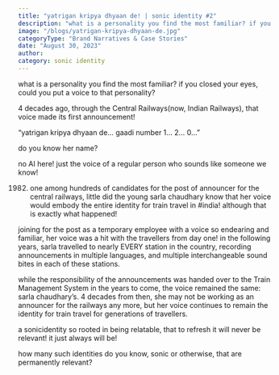 ```yaml
---
title: "yatrigan kripya dhyaan de! | sonic identity #2"
description: "what is a personality you find the most familiar? if you closed your eyes, could you put a voice to that personality?"
image: "/blogs/yatrigan-kripya-dhyaan-de.jpg"
categoryType: "Brand Narratives & Case Stories"
date: "August 30, 2023"
author:
category: sonic identity
---
```


what is a personality you find the most familiar? if you closed your eyes, could you put a voice to that personality?

4 decades ago, through the Central Railways(now, Indian Railways), that voice made its first announcement!

“yatrigan kripya dhyaan de… gaadi number 1… 2… 0…”

do you know her name?

no AI here! just the voice of a regular person who sounds like someone we know!

1982. one among hundreds of candidates for the post of announcer for the central railways, little did the young sarla chaudhary know that her voice would embody the entire identity for train travel in #india! although that is exactly what happened!

joining for the post as a temporary employee with a voice so endearing and familiar, her voice was a hit with the travellers from day one! in the following years, sarla travelled to nearly EVERY station in the country, recording announcements in multiple languages, and multiple interchangeable sound bites in each of these stations.

while the responsibility of the announcements was handed over to the Train Management System in the years to come, the voice remained the same: sarla chaudhary’s. 4 decades from then, she may not be working as an announcer for the railways any more, but her voice continues to remain the identity for train travel for generations of travellers.

a sonicidentity so rooted in being relatable, that to refresh it will never be relevant! it just always will be!

how many such identities do you know, sonic or otherwise, that are permanently relevant?

